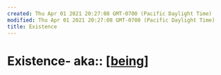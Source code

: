```yaml
---
created: Thu Apr 01 2021 20:27:08 GMT-0700 (Pacific Daylight Time)
modified: Thu Apr 01 2021 20:27:08 GMT-0700 (Pacific Daylight Time)
title: Existence
---
```

# Existence- aka:: [[being]]

[//begin]: # "Autogenerated link references for markdown compatibility"
[being]: being "being"
[//end]: # "Autogenerated link references"